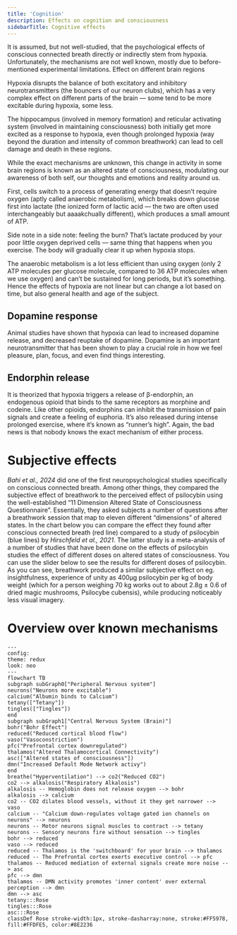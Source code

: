 ```yaml
---
title: 'Cognition'
description: Effects on cognition and consciousness
sidebarTitle: Cognitive effects
---
```




It is assumed, but not well-studied, that the psychological effects of conscious connected breath directly or indirectly stem from hypoxia. Unfortunately, the mechanisms are not well known, mostly due to before-mentioned experimental limitations.
Effect on different brain regions

Hypoxia disrupts the balance of both excitatory and inhibitory neurotransmitters (the bouncers of our neuron clubs), which has a very complex effect on different parts of the brain — some tend to be more excitable during hypoxia, some less.

The hippocampus (involved in memory formation) and reticular activating system (involved in maintaining consciousness) both initially get more excited as a response to hypoxia, even though prolonged hypoxia (way beyond the duration and intensity of common breathwork) can lead to cell damage and death in these regions.

While the exact mechanisms are unknown, this change in activity in some brain regions is known as an altered state of consciousness, modulating our awareness of both self, our thoughts and emotions and reality around us.

<InfoBox title="Hypoxia and Energy" description="During hypoxia, cells don’t have enough oxygen to convert glucose into ATP (the brain’s battery packs). However, that doesn’t mean that the brain’s power is immediately shut off.">
First, cells switch to a process of generating energy that doesn’t require oxygen (aptly called anaerobic metabolism), which breaks down glucose first into lactate (the ionized form of lactic acid — the two are often used interchangeably but aaaakchually different), which produces a small amount of ATP.

Side note in a side note: feeling the burn? That’s lactate produced by your poor little oxygen deprived cells — same thing that happens when you exercise. The body will gradually clear it up when hypoxia stops.

The anaerobic metabolism is a lot less efficient than using oxygen (only 2 ATP molecules per glucose molecule, compared to 36 ATP molecules when we use oxygen) and can’t be sustained for long periods, but it’s something. Hence the effects of hypoxia are not linear but can change a lot based on time, but also general health and age of the subject.
</InfoBox>

## Dopamine response

Animal studies have shown that hypoxia can lead to increased dopamine release, and decreased reuptake of dopamine. Dopamine is an important neurotransmitter that has been shown to play a crucial role in how we feel pleasure, plan, focus, and even find things interesting.

## Endorphin release

It is theorized that hypoxia triggers a release of β-endorphin, an endogenous opioid that binds to the same receptors as morphine and codeine. Like other opioids, endorphins can inhibit the transmission of pain signals and create a feeling of euphoria. It’s also released during intense prolonged exercise, where it’s known as “runner’s high”.
Again, the bad news is that nobody knows the exact mechanism of either process.

# Subjective effects

<Cite id="bahi2024">Bahi et al., 2024</Cite> did one of the first neuropsychological studies specifically on conscious connected breath. Among other things, they compared the subjective effect of breathwork to the perceived effect of psilocybin using the well-established “11 Dimension Altered State of Consciousness Questionnaire”. Essentially, they asked subjects a number of questions after a breathwork session that map to eleven different “dimensions” of altered states. In the chart below you can compare the effect they found after conscious connected breath (red line) compared to a study of psilocybin (blue lines) by <Cite id="hirschfeld2021">Hirschfeld et al., 2021</Cite>. The latter study is a meta-analysis of a number of studies that have been done on the effects of psilocybin studies the effect of different doses on altered states of consciousness. You can use the slider below to see the results for different doses of psilocybin. As you can see, breathwork produced a similar subjective effect on eg. insightfulness, experience of unity as 400μg psilocybin per kg of body weight (which for a person weighing 70 kg works out to about 2.8g ± 0.6 of dried magic mushrooms, Psilocybe cubensis), while producing noticeably less visual imagery.


<ASCGraph />

# Overview over known mechanisms

```mermaid
---
config:
theme: redux
look: neo
---
flowchart TB
subgraph subGraph0["Peripheral Nervous system"]
neurons("Neurons more excitable")
calcium("Albumin binds to Calcium")
tetany(["Tetany"])
tingles(["Tingles"])
end
subgraph subGraph1["Central Nervous System (Brain)"]
bohr("Bohr Effect")
reduced("Reduced cortical blood flow")
vaso("Vasoconstriction")
pfc("Prefrontal cortex downregulated")
thalamos("Altered Thalamocortical Connectivity")
asc(["Altered states of consciousness"])
dmn("Increased Default Mode Network activy")
end
breathe("Hyperventilation") --> co2("Reduced CO2")
co2 --> alkalosis("Respiratory Alkalosis")
alkalosis -- Hemoglobin does not release oxygen --> bohr
alkalosis --> calcium
co2 -- CO2 dilates blood vessels, without it they get narrower --> vaso
calcium -- "Calcium down-regulates voltage gated ion channels on neurons" --> neurons
neurons -- Motor neurons signal muscles to contract --> tetany
neurons -- Sensory neurons fire without sensation --> tingles
bohr --> reduced
vaso --> reduced
reduced -- Thalamos is the 'switchboard' for your brain --> thalamos
reduced -- The Prefrontal cortex exerts executive control --> pfc
thalamos -- Reduced mediation of external signals create more noise --> asc
pfc --> dmn
thalamos -- DMN activity promotes 'inner content' over external perception --> dmn
dmn --> asc
tetany:::Rose
tingles:::Rose
asc:::Rose
classDef Rose stroke-width:1px, stroke-dasharray:none, stroke:#FF5978, fill:#FFDFE5, color:#8E2236
```
